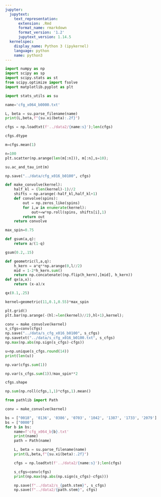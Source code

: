 ```yaml
---
jupyter:
  jupytext:
    text_representation:
      extension: .Rmd
      format_name: rmarkdown
      format_version: '1.2'
      jupytext_version: 1.14.5
  kernelspec:
    display_name: Python 3 (ipykernel)
    language: python
    name: python3
---
```


```python
import numpy as np
import scipy as sp
import scipy.stats as st
from scipy.optimize import fsolve
import matplotlib.pyplot as plt
```

```python
import stats_utils as su
```

```python
name='cfg_x064_b0000.txt'
```

```python
L, beta = su.parse_filename(name)
print(L,beta,f"{su.xi(beta):.2f}")
```

```python
cfgs = np.loadtxt(f'../data2/{name:s}');len(cfgs)
```

```python
cfgs.dtype
```

```python
m=cfgs.mean(1)
```

```python
n=100
plt.scatter(np.arange(len(m[:n])), m[:n],s=10);
```

```python
su.ac_and_tau_int(m)
```

```python
np.save("../data/cfg_x016_b0100", cfgs)
```

```python
def make_convolve(kernel):
    half_kl = (len(kernel)-1)//2
    shifts = np.arange(-half_kl,half_kl+1)
    def convolve(spins):
        out = np.zeros_like(spins)
        for i,w in enumerate(kernel):
            out+=w*np.roll(spins, shifts[i],1)
        return out    
    return convolve
```

```python
max_spin=0.75
```

```python
def gsum(a,q):
    return a/(1-q)
```

```python
gsum(0.2,.15)
```

```python
def geometric(l,a,q):
    h_kern = a*q**np.arange(0,l//2)
    mid = 1-2*h_kern.sum()
    return np.concatenate((np.flip(h_kern),[mid], h_kern))
def qx(a,x):
    return (x-a)/x
```

```python
qx(0.1,.25)
```

```python
kernel=geometric(11,0.1,0.55)*max_spin
```

```python
plt.grid()
plt.bar(np.arange(-(hl:=len(kernel)//2),hl+1),kernel);
```

```python
conv = make_convolve(kernel)
s_cfgs=conv(cfgs)
np.save("../data/s_cfg_x016_b0100", s_cfgs)
np.savetxt("../data/s_cfg_x016_b0100.txt", s_cfgs)
np.max(np.abs(np.sign(s_cfgs)-cfgs))
```

```python
u=np.unique(s_cfgs.round(14))
print(len(u))
```

```python
np.var(cfgs.sum(1))
```

```python
np.var(s_cfgs.sum(1))/max_spin**2
```

```python
cfgs.shape
```

```python
np.sum(np.roll(cfgs,1,1)*cfgs,1).mean()
```

```python
from pathlib import Path
```

```python
conv = make_convolve(kernel)
```

```python
bs = ["0018", '0136', '0386', '0703', '1042', '1387', '1733', '2079'] 
bs = ["0000"]
for b in bs:
    name=f'cfg_x064_b{b}.txt'
    print(name)
    path = Path(name)

    L, beta = su.parse_filename(name)
    print(L,beta,f"{su.xi(beta):.2f}")

    cfgs = np.loadtxt(f'../data2/{name:s}');len(cfgs)

    s_cfgs=conv(cfgs)
    print(np.max(np.abs(np.sign(s_cfgs)-cfgs)))

    np.save(f"../data2/s_{path.stem}", s_cfgs)
    np.save(f"../data2/{path.stem}", cfgs)
```

```python

```
